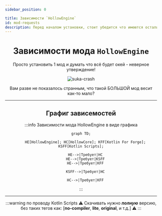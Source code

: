 ```yaml
---
sidebar_position: 0

title: Зависимости `HollowEngine`
id: mod-requests
description: Перед началом установки, стоит убедится что имеются остальные моды для корректной работы
---
```


<div align="center">

# Зависимости мода `HollowEngine`

Просто установить 1 мод и думать что всё будет окей - неверное утверждение!

![suka-crash](@site/static/img/doc/balin-crash.png "Сука, Я СЛОМАЛСЯ")

Вам разве не показалось странным, что такой БОЛЬШОЙ мод весит как-то мало?

---

## Графиг зависемостей

:::info Зависимости мода HollowEngine в виде графика
```mermaid
graph TD;
    
    HE[HollowEngine]; HC[HollowCore]; KFF[Kotlin For Forge]; KSFF[Kotlin Scripts];
    
    HE-->|Требует|HC
    HE-->|Требует|KSFF
    HE-->|Требует|KFF
    
    KSFF-->|Требует|HC
    
    HC-->|Требует|KFF
```
:::

---

:::warning по проводу Kotlin Scripts
⚠️ Скачивать нужно ***полную*** версию, без таких тегов как: [**no-compiler**, **lite**, **original**, и т.д.] ⚠️
:::

</div>